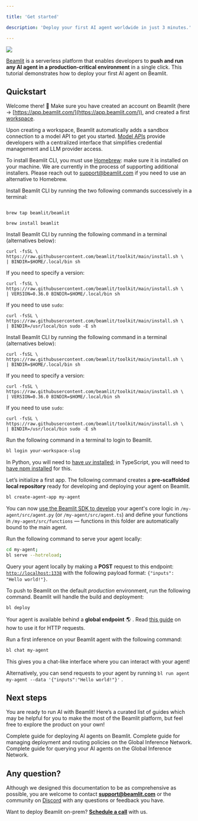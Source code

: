```yaml
---

title: 'Get started'

description: 'Deploy your first AI agent worldwide in just 3 minutes.'

---
```


<Frame>
<img src="/img/general/functions-dark.png" />
</Frame>

[Beamlit](https://app.beamlit.com/) is a serverless platform that enables developers to **push and run any AI agent in a production-critical environment** in a single click. This tutorial demonstrates how to deploy your first AI agent on Beamlit.

## Quickstart

Welcome there! 👋 Make sure you have created an account on Beamlit (here → [https://app.beamlit.com/](https://app.beamlit.com/)), and created a first [workspace](Security/Workspace-access-control). 

<Tip>Upon creating a workspace, Beamlit automatically adds a sandbox connection to a model API to get you started. [Model APIs](Models/Overview) provide developers with a centralized interface that simplifies credential management and LLM provider access.</Tip>

<Steps>

<Step title="Install Beamlit CLI">

<AccordionGroup>

<Accordion title="Install on Mac" icon="apple">

<Warning>To install Beamlit CLI, you must use [Homebrew](https://brew.sh/): make sure it is installed on your machine. We are currently in the process of supporting additional installers. Please reach out to [support@beamlit.com](mailto:support@beamlit.com) if you need to use an alternative to Homebrew.</Warning>

Install Beamlit CLI by running the two following commands successively in a terminal:

```shell 

brew tap beamlit/beamlit

```

```shell 
brew install beamlit

```

</Accordion>

<Accordion title="Install on Linux" icon="linux">

Install Beamlit CLI by running the following command in a terminal (alternatives below):

```shell 
curl -fsSL \
https://raw.githubusercontent.com/beamlit/toolkit/main/install.sh \
| BINDIR=$HOME/.local/bin sh
```

If you need to specify a version:

```shell 
curl -fsSL \
https://raw.githubusercontent.com/beamlit/toolkit/main/install.sh \
| VERSION=0.36.0 BINDIR=$HOME/.local/bin sh
```

If you need to use `sudo`:

```shell 
curl -fsSL \
https://raw.githubusercontent.com/beamlit/toolkit/main/install.sh \
| BINDIR=/usr/local/bin sudo -E sh
```

</Accordion>

<Accordion title="Install with cURL" icon="code">

Install Beamlit CLI by running the following command in a terminal (alternatives below):

```shell 
curl -fsSL \
https://raw.githubusercontent.com/beamlit/toolkit/main/install.sh \
| BINDIR=$HOME/.local/bin sh
```

If you need to specify a version:

```shell 
curl -fsSL \
https://raw.githubusercontent.com/beamlit/toolkit/main/install.sh \
| VERSION=0.36.0 BINDIR=$HOME/.local/bin sh
```

If you need to use `sudo`:

```shell 
curl -fsSL \
https://raw.githubusercontent.com/beamlit/toolkit/main/install.sh \
| BINDIR=/usr/local/bin sudo -E sh
```

</Accordion>

</AccordionGroup>

</Step>

<Step title="Login">

<Accordion title="Login to Beamlit via the CLI.">
Run the following command in a terminal to login to Beamlit. 

```bash
bl login your-workspace-slug
```

</Accordion>

</Step>

<Step title="Create your first AI agent">

<Warning>In Python, you will need to [have *uv* installed](https://docs.astral.sh/uv/getting-started/installation/); in TypeScript, you will need to [have npm installed](https://docs.npmjs.com/downloading-and-installing-node-js-and-npm) for this.</Warning>

Let’s initialize a first app. The following command creates a **pre-scaffolded local repository** ready for developing and deploying your agent on Beamlit.

```bash
bl create-agent-app my-agent
```

You can now [use the Beamlit SDK to develop](Agents/Develop-an-agent) your agent's core logic in `/my-agent/src/agent.py` (or `/my-agent/src/agent.ts`) and define your functions in `/my-agent/src/functions` — functions in this folder are automatically bound to the main agent. 

</Step>

<Step title="Test and deploy your AI agent">

Run the following command to serve your agent locally:

```bash
cd my-agent;
bl serve --hotreload;
```

Query your agent locally by making a **POST** request to this endpoint: [`http://localhost:1338`](http://localhost:1338) with the following payload format: `{"inputs": "Hello world!"}`.

To push to Beamlit on the default *production* environment, run the following command. Beamlit will handle the build and deployment:

```bash
bl deploy
```

Your agent is available behind a **global endpoint**  🌎 . Read [this guide](Agents/Query-agents) on how to use it for HTTP requests.

</Step>

<Step title="Make a first inference">

Run a first inference on your Beamlit agent with the following command:

```bash
bl chat my-agent
```

This gives you a chat-like interface where you can interact with your agent!

Alternatively, you can send requests to your agent by running `bl run agent my-agent --data '{"inputs":"Hello world!"}'` .

</Step>

</Steps>

## Next steps

You are ready to run AI with Beamlit! Here’s a curated list of guides which may be helpful for you to make the most of the Beamlit platform, but feel free to explore the product on your own! 

<Card title="Deploy agents" icon="earth-americas" href="/Agents/Overview">
Complete guide for deploying AI agents on Beamlit.
</Card>

<Card title="Manage environment policies" icon="server" href="/Model-Governance/Overview">
Complete guide for managing deployment and routing policies on the Global Inference Network.
</Card>

<Card title="Guide for querying agents" icon="bolt" href="/Agents/Query-agents">
Complete guide for querying your AI agents on the Global Inference Network.
</Card>

## Any question?

Although we designed this documentation to be as comprehensive as possible, you are welcome to contact [**support@beamlit.com**](mailto:support@beamlit.com) or the community on [Discord](https://discord.gg/9fu69KEg) with any questions or feedback you have.

Want to deploy Beamlit on-prem? [**Schedule a call**](mailto:support@beamlit.com) with us.